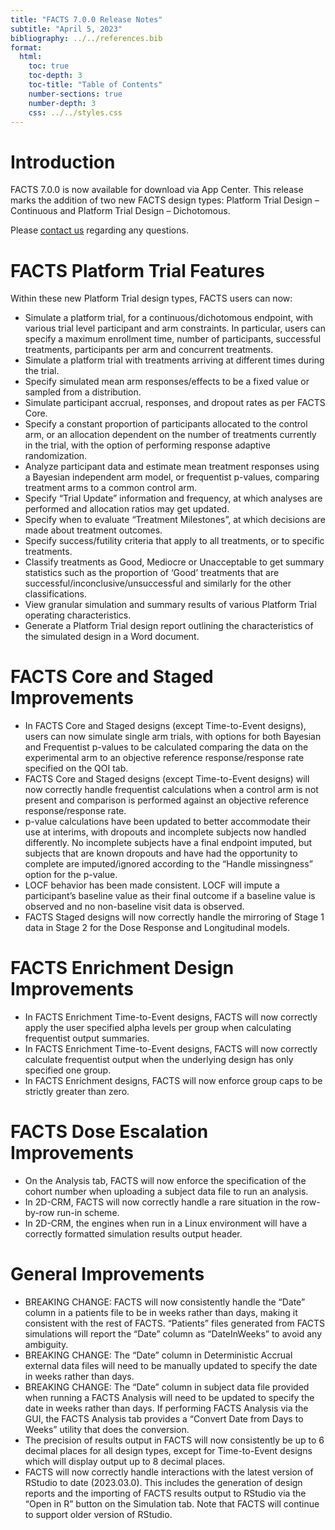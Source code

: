 ```yaml
---
title: "FACTS 7.0.0 Release Notes"
subtitle: "April 5, 2023"
bibliography: ../../references.bib
format: 
  html:
    toc: true
    toc-depth: 3
    toc-title: "Table of Contents"
    number-sections: true
    number-depth: 3
    css: ../../styles.css
---
```


# Introduction

FACTS 7.0.0 is now available for download via App Center. This release marks the addition of two new FACTS design types: Platform Trial Design – Continuous and Platform Trial Design – Dichotomous.

Please [contact us](../../contact.qmd) regarding any questions.

# FACTS Platform Trial Features

Within these new Platform Trial design types, FACTS users can now:

-   Simulate a platform trial, for a continuous/dichotomous endpoint, with various trial level participant and arm constraints. In particular, users can specify a maximum enrollment time, number of participants, successful treatments, participants per arm and concurrent treatments.
-   Simulate a platform trial with treatments arriving at different times during the trial.
-   Specify simulated mean arm responses/effects to be a fixed value or sampled from a distribution.
-   Simulate participant accrual, responses, and dropout rates as per FACTS Core.
-   Specify a constant proportion of participants allocated to the control arm, or an allocation dependent on the number of treatments currently in the trial, with the option of performing response adaptive randomization.
-   Analyze participant data and estimate mean treatment responses using a Bayesian independent arm model, or frequentist p-values, comparing treatment arms to a common control arm.
-   Specify “Trial Update” information and frequency, at which analyses are performed and allocation ratios may get updated.
-   Specify when to evaluate “Treatment Milestones”, at which decisions are made about treatment outcomes.
-   Specify success/futility criteria that apply to all treatments, or to specific treatments.
-   Classify treatments as Good, Mediocre or Unacceptable to get summary statistics such as the proportion of ‘Good’ treatments that are successful/inconclusive/unsuccessful and similarly for the other classifications.
-   View granular simulation and summary results of various Platform Trial operating characteristics.
-   Generate a Platform Trial design report outlining the characteristics of the simulated design in a Word document.

# FACTS Core and Staged Improvements

-   In FACTS Core and Staged designs (except Time-to-Event designs), users can now simulate single arm trials, with options for both Bayesian and Frequentist p-values to be calculated comparing the data on the experimental arm to an objective reference response/response rate specified on the QOI tab.
-   FACTS Core and Staged designs (except Time-to-Event designs) will now correctly handle frequentist calculations when a control arm is not present and comparison is performed against an objective reference response/response rate.
-   p-value calculations have been updated to better accommodate their use at interims, with dropouts and incomplete subjects now handled differently. No incomplete subjects have a final endpoint imputed, but subjects that are known dropouts and have had the opportunity to complete are imputed/ignored according to the "Handle missingness" option for the p-value.
-   LOCF behavior has been made consistent. LOCF will impute a participant’s baseline value as their final outcome if a baseline value is observed and no non-baseline visit data is observed.
-   FACTS Staged designs will now correctly handle the mirroring of Stage 1 data in Stage 2 for the Dose Response and Longitudinal models.

# FACTS Enrichment Design Improvements

-   In FACTS Enrichment Time-to-Event designs, FACTS will now correctly apply the user specified alpha levels per group when calculating frequentist output summaries.
-   In FACTS Enrichment Time-to-Event designs, FACTS will now correctly calculate frequentist output when the underlying design has only specified one group.
-   In FACTS Enrichment designs, FACTS will now enforce group caps to be strictly greater than zero.

# FACTS Dose Escalation Improvements

-   On the Analysis tab, FACTS will now enforce the specification of the cohort number when uploading a subject data file to run an analysis.
-   In 2D-CRM, FACTS will now correctly handle a rare situation in the row-by-row run-in scheme.
-   In 2D-CRM, the engines when run in a Linux environment will have a correctly formatted simulation results output header.

# General Improvements

-   BREAKING CHANGE: FACTS will now consistently handle the “Date” column in a patients file to be in weeks rather than days, making it consistent with the rest of FACTS. “Patients” files generated from FACTS simulations will report the “Date” column as “DateInWeeks” to avoid any ambiguity.
-   BREAKING CHANGE: The “Date” column in Deterministic Accrual external data files will need to be manually updated to specify the date in weeks rather than days.
-   BREAKING CHANGE: The “Date” column in subject data file provided when running a FACTS Analysis will need to be updated to specify the date in weeks rather than days. If performing FACTS Analysis via the GUI, the FACTS Analysis tab provides a “Convert Date from Days to Weeks” utility that does the conversion.
-   The precision of results output in FACTS will now consistently be up to 6 decimal places for all design types, except for Time-to-Event designs which will display output up to 8 decimal places.
-   FACTS will now correctly handle interactions with the latest version of RStudio to date (2023.03.0). This includes the generation of design reports and the importing of FACTS results output to RStudio via the “Open in R” button on the Simulation tab. Note that FACTS will continue to support older version of RStudio.
